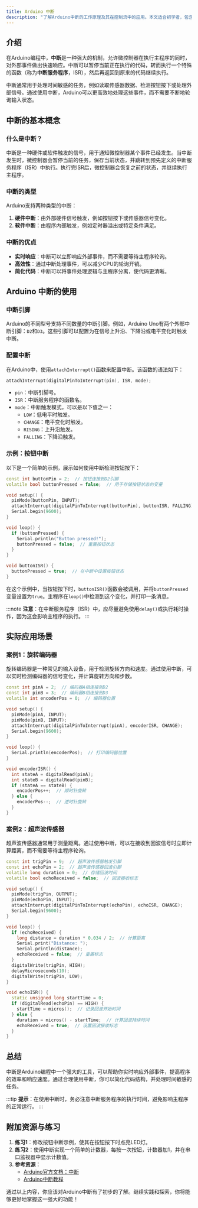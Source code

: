 ```yaml
---
title: Arduino 中断
description: "了解Arduino中断的工作原理及其在控制流中的应用。本文适合初学者，包含代码示例和实际案例。"
---
```


## 介绍

在Arduino编程中，**中断**是一种强大的机制，允许微控制器在执行主程序的同时，对外部事件做出快速响应。中断可以暂停当前正在执行的代码，转而执行一个特殊的函数（称为**中断服务程序**，ISR），然后再返回到原来的代码继续执行。

中断通常用于处理时间敏感的任务，例如读取传感器数据、检测按钮按下或处理外部信号。通过使用中断，Arduino可以更高效地处理这些事件，而不需要不断地轮询输入状态。

## 中断的基本概念

### 什么是中断？

中断是一种硬件或软件触发的信号，用于通知微控制器某个事件已经发生。当中断发生时，微控制器会暂停当前的任务，保存当前状态，并跳转到预先定义的中断服务程序（ISR）中执行。执行完ISR后，微控制器会恢复之前的状态，并继续执行主程序。

### 中断的类型

Arduino支持两种类型的中断：
1. **硬件中断**：由外部硬件信号触发，例如按钮按下或传感器信号变化。
2. **软件中断**：由程序内部触发，例如定时器溢出或特定条件满足。

### 中断的优点
- **实时响应**：中断可以立即响应外部事件，而不需要等待主程序轮询。
- **高效性**：通过中断处理事件，可以减少CPU的轮询开销。
- **简化代码**：中断可以将事件处理逻辑与主程序分离，使代码更清晰。

## Arduino 中断的使用

### 中断引脚

Arduino的不同型号支持不同数量的中断引脚。例如，Arduino Uno有两个外部中断引脚：`D2`和`D3`。这些引脚可以配置为在信号上升沿、下降沿或电平变化时触发中断。

### 配置中断

在Arduino中，使用`attachInterrupt()`函数来配置中断。该函数的语法如下：

```cpp
attachInterrupt(digitalPinToInterrupt(pin), ISR, mode);
```

- `pin`：中断引脚号。
- `ISR`：中断服务程序的函数名。
- `mode`：中断触发模式，可以是以下值之一：
  - `LOW`：低电平时触发。
  - `CHANGE`：电平变化时触发。
  - `RISING`：上升沿触发。
  - `FALLING`：下降沿触发。

### 示例：按钮中断

以下是一个简单的示例，展示如何使用中断检测按钮按下：

```cpp
const int buttonPin = 2;  // 按钮连接到D2引脚
volatile bool buttonPressed = false;  // 用于存储按钮状态的变量

void setup() {
  pinMode(buttonPin, INPUT);
  attachInterrupt(digitalPinToInterrupt(buttonPin), buttonISR, FALLING);
  Serial.begin(9600);
}

void loop() {
  if (buttonPressed) {
    Serial.println("Button pressed!");
    buttonPressed = false;  // 重置按钮状态
  }
}

void buttonISR() {
  buttonPressed = true;  // 在中断中设置按钮状态
}
```

在这个示例中，当按钮按下时，`buttonISR()`函数会被调用，并将`buttonPressed`变量设置为`true`。主程序在`loop()`中检测到这个变化，并打印一条消息。

:::note
**注意**：在中断服务程序（ISR）中，应尽量避免使用`delay()`或执行耗时操作，因为这会影响主程序的执行。
:::

## 实际应用场景

### 案例1：旋转编码器

旋转编码器是一种常见的输入设备，用于检测旋转方向和速度。通过使用中断，可以实时检测编码器的信号变化，并计算旋转方向和步数。

```cpp
const int pinA = 2;  // 编码器A相连接到D2
const int pinB = 3;  // 编码器B相连接到D3
volatile int encoderPos = 0;  // 编码器位置

void setup() {
  pinMode(pinA, INPUT);
  pinMode(pinB, INPUT);
  attachInterrupt(digitalPinToInterrupt(pinA), encoderISR, CHANGE);
  Serial.begin(9600);
}

void loop() {
  Serial.println(encoderPos);  // 打印编码器位置
}

void encoderISR() {
  int stateA = digitalRead(pinA);
  int stateB = digitalRead(pinB);
  if (stateA == stateB) {
    encoderPos++;  // 顺时针旋转
  } else {
    encoderPos--;  // 逆时针旋转
  }
}
```

### 案例2：超声波传感器

超声波传感器通常用于测量距离。通过使用中断，可以在接收到回波信号时立即计算距离，而不需要等待主程序轮询。

```cpp
const int trigPin = 9;  // 超声波传感器触发引脚
const int echoPin = 2;  // 超声波传感器回波引脚
volatile long duration = 0;  // 存储回波时间
volatile bool echoReceived = false;  // 回波接收标志

void setup() {
  pinMode(trigPin, OUTPUT);
  pinMode(echoPin, INPUT);
  attachInterrupt(digitalPinToInterrupt(echoPin), echoISR, CHANGE);
  Serial.begin(9600);
}

void loop() {
  if (echoReceived) {
    long distance = duration * 0.034 / 2;  // 计算距离
    Serial.print("Distance: ");
    Serial.println(distance);
    echoReceived = false;  // 重置标志
  }
  digitalWrite(trigPin, HIGH);
  delayMicroseconds(10);
  digitalWrite(trigPin, LOW);
}

void echoISR() {
  static unsigned long startTime = 0;
  if (digitalRead(echoPin) == HIGH) {
    startTime = micros();  // 记录回波开始时间
  } else {
    duration = micros() - startTime;  // 计算回波持续时间
    echoReceived = true;  // 设置回波接收标志
  }
}
```

## 总结

中断是Arduino编程中一个强大的工具，可以帮助你实时响应外部事件，提高程序的效率和响应速度。通过合理使用中断，你可以简化代码结构，并处理时间敏感的任务。

:::tip
**提示**：在使用中断时，务必注意中断服务程序的执行时间，避免影响主程序的正常运行。
:::

## 附加资源与练习

1. **练习1**：修改按钮中断示例，使其在按钮按下时点亮LED灯。
2. **练习2**：使用中断实现一个简单的计数器，每按一次按钮，计数器加1，并在串口监视器中显示计数值。
3. **参考资源**：
   - [Arduino官方文档：中断](https://www.arduino.cc/reference/en/language/functions/external-interrupts/attachinterrupt/)
   - [Arduino中断教程](https://www.arduino.cc/en/Tutorial/Foundations/Interrupts)

通过以上内容，你应该对Arduino中断有了初步的了解。继续实践和探索，你将能够更好地掌握这一强大的功能！